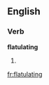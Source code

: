 
==English==

===Verb===
'''flatulating'''

# {{present participle of|[[flatulate]]}}

[[fr:flatulating]]